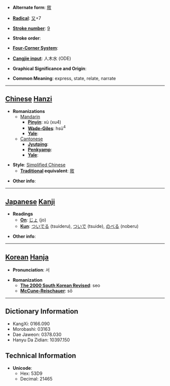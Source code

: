* '''Alternate form''': [[敘]]

* '''[[Wiktionary:Chinese radical index| Radical]]''': [[Wiktionary:Chinese radical index 又|又]]+7

* '''[[Wiktionary:Chinese total strokes index|Stroke number]]''': [[Wiktionary:Chinese total strokes index 9|9]]

* '''Stroke order''': 

* '''[[Wiktionary:Chinese four corner index|Four-Corner System]]''': 

* '''[[Wiktionary:Chinese Cangjie index|Cangjie input]]''': 人木水 (ODE)

* '''Graphical Significance and Origin''': 

* '''Common Meaning''': express, state, relate, narrate

----

== [[Chinese]] [[Hanzi]] ==

* '''Romanizations'''
** [[Mandarin]]
*** '''[[Pinyin]]''': xù (xu4)
*** '''[[Wade-Giles]]''': hsü<sup>4</sup>
*** '''[[Yale]]''': 
**[[Cantonese]]
***'''[[Jyutping]]''':
***'''[[Penkyamp]]''': 
***'''[[Yale]]''': 

* '''Style''': [[Simplified Chinese]] 
** '''[[Traditional Chinese|Traditional]] equivalent''': [[敘]]

* '''Other info''': 

----

== [[Japanese]] [[Kanji]] ==

* '''Readings'''
** '''[[On]]''': [[じょ]] (jo)
** '''[[Kun]]''': [[ついでる]] (tsuideru), [[ついで]] (tsuide), [[のべる]] (noberu)

* '''Other info''':  

----

== [[Korean]] [[Hanja]] ==

* '''Pronunciation''': 서

* '''Romanization'''
** '''[[The 2000 South Korean Revised Romanization|The 2000 South Korean Revised]]''': seo
** '''[[McCune-Reischauer]]''': sŏ

----

== Dictionary Information ==

* KangXi: 0166.090
* Morobashi: 03163
* Dae Jaweon: 0378.030
* Hanyu Da Zidian: 10397.150

== Technical Information ==

* '''Unicode''':
** Hex: 53D9
** Decimal: 21465